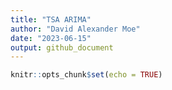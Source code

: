 ```yaml
---
title: "TSA ARIMA"
author: "David Alexander Moe"
date: "2023-06-15"
output: github_document
---
```


```r
knitr::opts_chunk$set(echo = TRUE)
```

